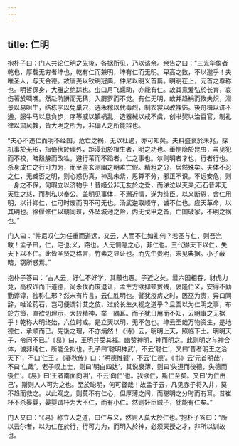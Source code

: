 ```yaml
---
---
---
```

title: 仁明
---




抱朴子曰：门人共论仁明之先後，各据所见，乃以谘余。余告之曰：“三光华象者乾也，厚载无穷者坤也，乾有仁而兼明，坤有仁而无明。卑高之数，不以邈乎！夫唯圣人，与天合德。故唐尧以钦明冠典，仲尼以明义首篇。明明在上，元首之尊称也。明哲保身，大雅之绝踪也。虫口月飞蠕动，亦能有仁。故其意爱弘於长育，哀伤著於啁噍。然赴阬阱而无猜，入罻罗而不觉。有仁无明，故并趋祸而攸失炽，潜景以易咀生，结栋宇以免巢穴，选禾稼以代毒烈，制衣裳以改裸饰。後舟楫以济不通，服牛马以息负步，序等威以镇祸乱，造器械以戒不虞，创书契以治百官，制礼律以肃风教，皆大明之所为，非偏人之所能辩也。

“夫心不违仁而明不经国，危亡之祸，无以杜遏，亦可知矣。夫料盛衰於未兆，探机事於无形，指倚伏於理外，距浸润於根生者，明之功也。垂恻隐於昆虫，虽见犯而不校，睹觳觫而改牲，避行苇而不蹈者，仁之事也。尔则明者才也，行者行也。杀身成仁之行可力为，而至鉴玄测幽之明难亡假。精粗之分，居然殊矣。夫体不忍之仁，无臧否之明，则心惑伪真，神乱朱紫，思算不分，邪正不识。不远安危，则一身之不保，何暇立以济物乎！昔姬公非无友於之爱，而涕泣以灭亲;石石昔非无天性之慈，而割私以奉公。盖明见事体，不溺近情，遂为纯臣。以义断恩，舍仁用明，以计抑仁，仁可时废而明不可无也。汤武逆取顺守，诚不仁也。应天革命，以其明也。徐偃修仁以朝同班，外坠城池之险，内无戈甲之备，亡国破家，不明之祸也。”

门人曰：“仲尼叹仁为任重而道远，又云，人而不仁如礼何？若圣与仁，则吾岂敢！孟子曰，仁，宅也;义，路也。人无恻隐之心，非仁也。三代得天下以仁，失天下以不仁。此皆圣贤之格言，竹素之显证也。而先生贵明，未见典据。小子蔽暗，窃所惑焉。”

抱朴子答曰：“古人云，好仁不好学，其蔽也愚。子近之矣。曩六国相吞，豺虎力竞，高权诈而下道德，尚杀伐而废退让，孟生方欲抑顿贪残，褒隆仁义，安得不勤勤谆谆，独称仁邪？然未有片言，云仁胜明也。譬犹疫疠之时，医巫为贵，异口同辞，唯论药石，岂可便谓针艾之伎，过於长生久视之道乎？且吾以为仁明之事，布於方策，直欲切理示，大较精神，举一隅耳。而子犹日用而不知，云明事之无据乎！乾称大明终始，六位时成。是立天以明，无不包也。坤云至哉万物资生，是地德仁，承顺而已。先後之理，不亦炳然！《诗》云，明明上天，照临下土。明明天子，令问不已。’《易》曰，王明并受其福。幽赞神明，神而明之。此则明之与神合体，诚非纯仁，所能企拟也。孔子曰‘聪明神武’，不云‘聪仁’，又曰‘昔者明王之治天下’，不曰‘仁王’。《春秋传》曰：‘明德惟磬’，不云‘仁德’。《书》云‘元首明哉’，不曰‘仁哉’。老子叹上士，则曰‘明白四达’，其说衰薄，则曰‘失道而後德，失德而後仁’。《易》曰‘王者南面向明’，不云‘向仁’也。我欲仁，斯仁至矣。又曰‘为仁由己’，斯则人人可为之也。至於聪明，何可督哉！故孟子云，凡见赤子将入井，莫不趋而救之。以此观之，则莫不有仁心，但厚薄之间，而聪明之分时而有耳。昔崔杼不杀晏婴，晏婴谓杼为大不仁，而有小仁。然则奸臣贼子，犹能有仁矣。”

门人又曰：“《易》称立人之道，曰仁与义，然则人莫大於仁也。”抱朴子答曰：“所以云尔者，以为仁在於行，行可力为，而明入於神，必须天授之才，非所以训故也。